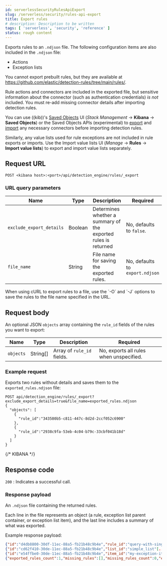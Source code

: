 ```yaml
---
id: serverlessSecurityRulesApiExport
slug: /serverless/security/rules-api-export
title: Export rules
# description: Description to be written
tags: [ 'serverless', 'security', 'reference' ]
status: rough content
---
```


<div id="rules-api-export"></div>

Exports rules to an `.ndjson` file. The following configuration items are also included in the `.ndjson` file:

* Actions
* Exception lists

You cannot export prebuilt rules, but they are available at https://github.com/elastic/detection-rules/tree/main/rules/.

<DocCallOut title="Important" color="warning">

Rule actions and connectors are included in the exported file, but sensitive information about the connector (such as authentication credentials) _is not_ included. You must re-add missing connector details after importing detection rules.

You can use ((kib))'s [Saved Objects](((kibana-ref))/managing-saved-objects.html#managing-saved-objects-export-objects) UI (*Stack Management* -> **Kibana** -> **Saved Objects**) or the Saved Objects APIs (experimental) to [export](((kibana-ref))/saved-objects-api-export.html) and [import](((kibana-ref))/saved-objects-api-import.html) any necessary connectors before importing detection rules.

Similarly, any value lists used for rule exceptions are not included in rule exports or imports. Use the <DocLink id="serverlessSecurityValueListsExceptions" section="manage-value-lists">Import value lists</DocLink> UI (*Manage* -> **Rules** -> **Import value lists**) to export and import value lists separately.

</DocCallOut>

## Request URL

`POST <kibana host>:<port>/api/detection_engine/rules/_export`

### URL query parameters

| Name | Type | Description | Required |
|---|---|---|---|
| `exclude_export_details` | Boolean | Determines whether a summary of the exported rules is returned | No, defaults to `false`. |
| `file_name` | String | File name for saving the exported rules. | No, defaults to `export.ndjson` |

<DocCallOut title="Tip">
When using cURL to export rules to a file, use the `-O` and `-J` options
to save the rules to the file name specified in the URL.
</DocCallOut>

## Request body

An optional JSON `objects` array containing the `rule_id` fields of the rules
you want to export:

| Name | Type | Description | Required |
|---|---|---|---|
| `objects` | String[] | Array of `rule_id` fields. | No, exports all rules when unspecified. |

### Example request

Exports two rules without details and saves them to the `exported_rules.ndjson`
file:

```console
POST api/detection_engine/rules/_export?exclude_export_details=true&file_name=exported_rules.ndjson
{
  "objects": [
    {
      "rule_id":"343580b5-c811-447c-8d2d-2ccf052c6900"
    },
    {
      "rule_id":"2938c9fa-53eb-4c04-b79c-33cbf041b18d"
    }
  ]
}
```
{/* KIBANA */}

## Response code

`200` 
    : Indicates a successful call.

### Response payload

An `.ndjson` file containing the returned rules.

Each line in the file represents an object (a rule, exception list parent container, or exception list item), and the last line includes a summary of what was exported.

Example response payload:

```json
{"id":"d4db8800-30df-11ec-88a5-fb21b48c9b4e","rule_id":"query-with-single-exception-list"[....]} // Rule
{"id":"cd62f410-30de-11ec-88a5-fb21b48c9b4e","list_id":"simple_list"[...]} // Exception list parent container
{"id":"e54ffbe0-30de-11ec-88a5-fb21b48c9b4e","item_id":"my-exception-item","list_id":"simple_list"[...]} // Exception list item
{"exported_rules_count":1,"missing_rules":[],"missing_rules_count":0,"exported_exception_list_count":1,"exported_exception_list_item_count":1,"missing_exception_list_item_count":0,"missing_exception_list_items":[],"missing_exception_lists":[],"missing_exception_lists_count":0} // Export summary
```
